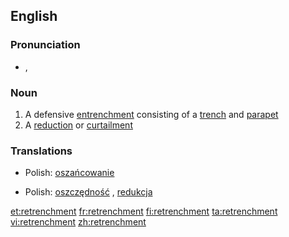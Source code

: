 ==English==

===Pronunciation===
*{{IPA|/rɪˈtrentʃ.mənt/}}, {{SAMPA|/rI"trEntS.m@nt/}}

===Noun===
{{wikipedia}}
{{en-noun}}

# A defensive [[entrenchment]] consisting of a [[trench]] and [[parapet]]
# A [[reduction]] or [[curtailment]]

===Translations===
{{trans-top|a defensive entrenchment}}
{{trans-mid}}
*Polish: [[oszańcowanie]] {{n}}
{{trans-bottom}}

{{trans-top|a reduction or curtailment}}
{{trans-mid}}
*Polish: [[oszczędność]] {{f}}, [[redukcja]] {{f}}
{{trans-bottom}}

[[et:retrenchment]]
[[fr:retrenchment]]
[[fi:retrenchment]]
[[ta:retrenchment]]
[[vi:retrenchment]]
[[zh:retrenchment]]